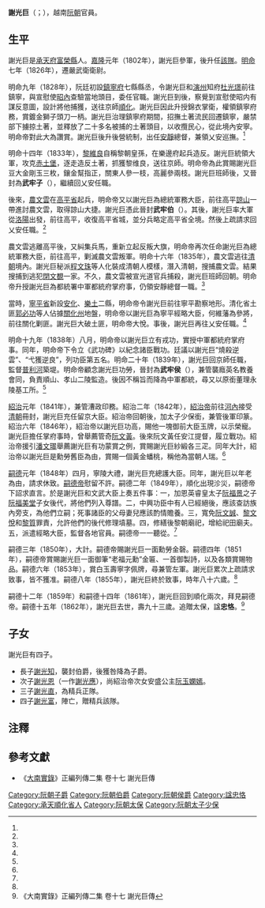 '''謝光巨'''（{{vie|v='''Tạ Quang Cự'''|hn=謝光巨}}；{{bd|1770年||1862年|}}），越南[[阮朝|阮朝]]官員。

==生平==
謝光巨是[[承天府_(越南)|承天府]][[富榮縣|富榮縣]]人。[[嘉隆|嘉隆]]元年（1802年），謝光巨參軍，後升任[[該隊|該隊]]。[[明命|明命]]七年（1826年），遷嚴武衛衛尉。

明命九年（1828年），阮廷初設[[鎮寧府|鎮寧府]]七縣縣丞，令謝光巨和[[演州府|演州]]知府[[杜光璟|杜光璟]]前往鎮寧，與宣慰使[[昭內|昭內]]查驗當地頭目，委任官職。謝光巨到後，察覺到宣慰使昭内有謀反意圖，設計將他捕獲，送往京師[[順化|順化]]。謝光巨因此升授錦衣掌衛，權領鎮寧府務，賞鍍金獅子頭刀一柄。謝光巨治理鎮寧府期間，招撫土著流民回遷鎮寧，嚴禁部下擄掠土著，並釋放了二十多名被捕的土著頭目，以收攬民心，從此境內安寧。明命帝對此大為讚賞。謝光巨後升後營統制，出任[[乂安省|安]][[河靜省|靜]]總督，兼領乂安巡撫。<ref name=shilu/>

明命十四年（1833年），[[黎維良|黎維良]]自稱黎朝皇孫，在樂邊府起兵造反。謝光巨統領大軍，攻克[[赤土堡|赤土堡]]，逐走造反土著，抓獲黎维良，送往京師。明命帝為此賞賜謝光巨豆大金剛玉三枚，鑲金幫指正，關東人參一枝，高麗參兩枝。謝光巨班師後，又晉封為'''武牢子'''（{{vie|v='''Võ Lao Tử'''|hn=武牢子}}），繼續回乂安任職。

後來，[[農文雲|農文雲]]在[[高平省|高平省]]起兵，明命帝又以謝光巨為總統軍務大臣，前往高平[[諒山|諒山]]一帶進討農文雲，取得諒山大捷。謝光巨憑此晉封'''武牢伯'''（{{vie|v='''Võ Lao Bá'''|hn=武牢伯}}）。其後，謝光巨率大軍從[[洛陽_(諒山)|洛陽]]出發，前往高平，收復高平省城，並分兵略定高平省全境。然後上疏請求回乂安任職。<ref name=shilu/>

農文雲逃離高平後，又糾集兵馬，重新立起反叛大旗，明命帝再次任命謝光巨為總統軍務大臣，前往高平，剿滅農文雲叛軍。明命十六年（1835年），農文雲逃往[[清朝|清朝]]境內。謝光巨秘派[[程文珠|程文珠]]等人化裝成清朝人模樣，潛入清朝，搜捕農文雲。結果搜捕到逃犯[[閉文覩|閉文覩]]一家。不久，農文雲被宣光道官兵捕殺，謝光巨班師回朝。明命帝升授謝光巨為都統署中軍都統府掌府事，仍領安靜總督一職。<ref name=shilu/>

當時，[[寧平省|寧平省]]新設[[安化|安化]]、[[樂土|樂土]]二縣，明命帝令謝光巨前往寧平勘察地形。清化省土匪[[郭必功|郭必功]]等人佔據[[關化州|關化州]]地盤，明命帝以謝光巨為寧平經略大臣，何維藩為參將，前往關化剿匪。謝光巨大破土匪，明命帝大悅。事後，謝光巨再往乂安任職。<ref name=shilu/>

明命十九年（1838年）八月，明命帝以謝光巨立有戎功，實授中軍都統府掌府事。同年，明命帝下令立《武功碑》以紀念諸臣戰功。廷議以謝光巨“燒殺逆雲”、“弋獲逆良”，列功臣第五名。明命二十年（1839年），謝光巨回京師任職，監督[[普利河|普利河]]築堤。明命帝顧念謝光巨功勞，晉封為'''武牢侯'''（{{vie|v='''Võ Lao Hầu'''|hn=武牢侯}}），兼管襲廕英名教養會同，負責順山、孝山二陵監造。後因不稱旨而降為中軍都統，尋又以原銜董理永陵基工所。<ref name=shilu/>

[[紹治|紹治]]元年（1841年），兼管漕政印務。紹治二年（1842年），[[紹治帝|紹治帝]]前往[[河內|河內]]接受[[清朝|清朝]]冊封，謝光巨充任留京大臣。紹治帝回朝後，加太子少保銜，兼管後軍印篆。紹治六年（1846年），紹治帝以謝光巨功高，賜他一塊御前大臣玉牌，以示榮寵。謝光巨擔任掌府事時，曾舉薦管奇[[阮文黃|阮文黃]]。後來阮文黃任安江提督，履立戰功。紹治帝援引[[潘文璻|潘文璻]]舉薦謝光巨有功蒙賞之例，賞賜謝光巨紗緞各三疋。同年大計，紹治帝以謝光巨是勳勞舊臣為由，賞賜一個黃金蟠桃，稱他為當朝人瑞。<ref name=shilu/>

[[嗣德|嗣德]]元年（1848年）四月，寧陵大禮，謝光巨充總護大臣。同年，謝光巨以年老為由，請求休致。[[嗣德帝|嗣德帝]]慰留不許。嗣德二年（1849年），順化出現沴災，嗣德帝下詔求直言。於是謝光巨和文武大臣上奏五件事：一，加恩英睿皇太子[[阮福景|阮福景]]之子[[阮福美堂|阮福美堂]]子女後代，將他們列入尊譜。二，中興功臣中有人已經絕後，應該查訪族內旁支，為他們立嗣；死事諸臣的父母妻兒應該酌情贍養。三，寬免[[阮文誠|阮文誠]]、[[黎文悅|黎文悅]]和[[黎質|黎質]]罪責，允許他們的後代修理墳墓。四，修繕後黎朝廟祀，增給祀田廟夫。五，派遣經略大臣，監督各地官員。嗣德帝一一聽從。<ref name=shilu/>

嗣德三年（1850年），大計。嗣德帝賜謝光巨一面勳勞金磬。嗣德四年（1851年），嗣德帝賞賜謝光巨一面御筆“老福元勳”金匾、一首御製詩，以及各類賞賜物品。嗣德六年（1853年），賞白玉壽寧字佩牌，尋兼管左軍。謝光巨累次上疏請求致事，皆不獲准。嗣德八年（1855年），謝光巨終於致事，時年八十六歲。<ref name=shilu/>

嗣德十二年（1859年）和嗣德十四年（1861年），謝光巨回到順化兩次，拜見嗣德帝。嗣德十五年（1862年），謝光巨去世，壽九十三歲。追贈太保，諡'''忠恪'''。<ref name=shilu>《大南實錄》正編列傳二集 卷十七 謝光巨傳</ref>

==子女==
謝光巨有四子。
*長子[[謝光知|謝光知]]，襲封伯爵，後獲咎降為子爵。
*次子[[謝光恩|謝光恩]]（一作[[謝光應|謝光應]]），尚紹治帝次女安盛公主[[阮玉嫻嫣|阮玉嫻嫣]]。
*三子[[謝光直|謝光直]]，為精兵正隊。
*四子[[謝光富|謝光富]]，陣亡，贈精兵該隊。

==注釋==
{{reflist}}

==參考文獻==
*《[[大南實錄|大南實錄]]》正編列傳二集 卷十七 謝光巨傳

[[Category:阮朝子爵|Category:阮朝子爵]]
[[Category:阮朝伯爵|Category:阮朝伯爵]]
[[Category:阮朝侯爵|Category:阮朝侯爵]]
[[Category:諡忠恪|Category:諡忠恪]]
[[Category:承天順化省人|Category:承天順化省人]]
[[Category:阮朝太保|Category:阮朝太保]]
[[Category:阮朝太子少保|Category:阮朝太子少保]]